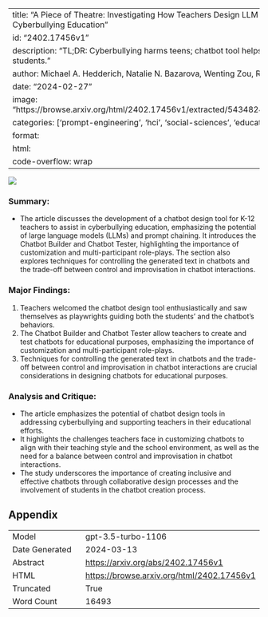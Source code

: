 
---
title: "A Piece of Theatre: Investigating How Teachers Design LLM Chatbots to Assist Adolescent Cyberbullying Education"
id: "2402.17456v1"
description: "TL;DR: Cyberbullying harms teens; chatbot tool helps teachers educate and support students."
author: Michael A. Hedderich, Natalie N. Bazarova, Wenting Zou, Ryun Shim, Xinda Ma, Qian Yang
date: "2024-02-27"
image: "https://browse.arxiv.org/html/2402.17456v1/extracted/5434824/fig/dialoguetree_cyberbullying2.png"
categories: ['prompt-engineering', 'hci', 'social-sciences', 'education']
format:
  html:
    code-overflow: wrap
---

![](https://browse.arxiv.org/html/2402.17456v1/extracted/5434824/fig/dialoguetree_cyberbullying2.png)

### Summary:
- The article discusses the development of a chatbot design tool for K-12 teachers to assist in cyberbullying education, emphasizing the potential of large language models (LLMs) and prompt chaining. It introduces the Chatbot Builder and Chatbot Tester, highlighting the importance of customization and multi-participant role-plays. The section also explores techniques for controlling the generated text in chatbots and the trade-off between control and improvisation in chatbot interactions.

### Major Findings:
1. Teachers welcomed the chatbot design tool enthusiastically and saw themselves as playwrights guiding both the students' and the chatbot's behaviors.
2. The Chatbot Builder and Chatbot Tester allow teachers to create and test chatbots for educational purposes, emphasizing the importance of customization and multi-participant role-plays.
3. Techniques for controlling the generated text in chatbots and the trade-off between control and improvisation in chatbot interactions are crucial considerations in designing chatbots for educational purposes.

### Analysis and Critique:
- The article emphasizes the potential of chatbot design tools in addressing cyberbullying and supporting teachers in their educational efforts.
- It highlights the challenges teachers face in customizing chatbots to align with their teaching style and the school environment, as well as the need for a balance between control and improvisation in chatbot interactions.
- The study underscores the importance of creating inclusive and effective chatbots through collaborative design processes and the involvement of students in the chatbot creation process.

## Appendix

|          |          |
|----------|----------|
| Model     | gpt-3.5-turbo-1106       |
| Date Generated     | 2024-03-13       |
| Abstract | [https://arxiv.org/abs/2402.17456v1](https://arxiv.org/abs/2402.17456v1)        |
| HTML     | [https://browse.arxiv.org/html/2402.17456v1](https://browse.arxiv.org/html/2402.17456v1)       |
| Truncated       | True       |
| Word Count       | 16493       |